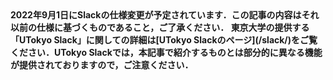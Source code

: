 <strong class="box">
  2022年9月1日にSlackの仕様変更が予定されています．この記事の内容はそれ以前の仕様に基づくものであること，ご了承ください．
</strong>
<strong class="box">
  東京大学の提供する「UTokyo Slack」に関しての詳細は[UTokyo Slackのページ](/slack/)をご覧ください．UTokyo Slackでは，本記事で紹介するものとは部分的に異なる機能が提供されておりますので，ご注意ください．
</strong>
